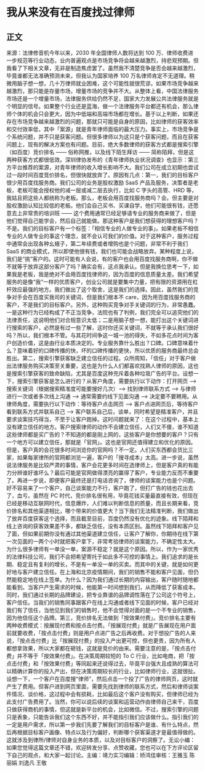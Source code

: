 # 我从来没有在百度找过律师
## 正文
来源：法律修音机今年以来，2030 年全国律师人数将达到 100 万、律师收费进一步规范等行业动态，业内普遍观点是市场竞争将会越来越激烈，持悲观预期。但我看了下相关文章，无非是制造焦虑罢了。虽然我不清楚竞争是否会越来越激烈，毕竟谁都无法准确预测未来，但我认为国家培养 100 万名律师肯定不无道理。稍微用脑子想一想，几十万律师就业困难，这个可能性就很荒谬。如果市场竞争越来越激烈，那只能是存量市场，增量市场的竞争并不大。从整体上看，中国法律服务市场还是一个增量市场，法律服务供给仍然不足，国家大力发展公共法律服务就是个明显的信号。如果整个行业还是蓝海，做一个法律服务平台都还有机会，那么律师个体的机会只会更大，因为中低端和高端市场都在增长。基于以上判断，如果还存在市场竞争越来越激烈的问题，那就只可能是自身的原因，比如律师的获客效率和交付效率低，其中「案源」就是青年律师面临的最大压力。事实上，市场竞争是个系统问题，并不只是获客问题。但很多律师以为这只是个获客问题，而且在获客问题上，现有的解决方案也有问题。目前，绝大多数律师的获客方式都是搜索引擎（如百度）竞价排名 —— 俗称网推，以及线下陌生拜访 —— 简称陌拜，但是这两种获客方式都很低效。深圳律协发布的《青年律师执业状况调查》也显示：第三方平台推荐的案源，对青年律师的收入增长影响不大。我们公司在成立初期也尝试过一段时间百度竞价排名，但很快就放弃了。原因有几点：第一，我们的目标客户很少用百度找服务商。我们公司的业务是股权激励 SaaS 产品及服务，决策者是老板，老板可能会授权他的减一层或减二层去执行，比如 C 字头的高管、HRD 等，我姑且把这些人都统称为老板。那么，老板会用百度找服务商吗？会。但主要是对股权激励认知比较低的老板。他们会自己买书、买课自学，他们可能很有钱，还愿意去上非常贵的培训班 —— 这个费用通常已经足够请专业的服务商来做了，但是他们觉得自己能学会，然后自己就能做。那这种客户是我们想获得的理想客户吗？不是。我们的目标客户有一个标签：「相信专业的人做专业的事」。如果老板不相信专业的人做专业的事这个理念，就不会认可我们的价值。对于这种客户，服务过程中通常会出现各种幺蛾子，第二年续费或者增购也是个问题，非常不利于我们 SaaS 的商业模式，所以即使他很有钱，我们也可能会战略放弃。某种程度上说，我们是“挑”客户的。这时可能有人会说，有的客户也会用百度找服务商啊，你不做不就等于放弃这部分客户了吗？确实会有，这点我承认。但是我换位思考一下，如果我是老板，我是绝对不会用百度找律师的，因为百度的信息质量太差。我们希望服务的是像“我”一样的优质客户，创业公司就是要集中力量，把有限的资源用在杠杆效应最强的地方。我们做出了这个取舍，这是我们的选择。因此，虽然我们的竞争对手会在百度买我司的关键词，但是我们根本不 care，因为用百度找服务商的客户，不是我们的目标客户。另外，这种购买竞争对手关键词的行为，非常愚蠢。一是这种行为已经构成了不正当竞争，法院也有了判例，我们完全可以追究他们的法律责任，这说明他们对合规意识太低；二是用脑子想一想，能打出这个关键词进行搜索的客户，必然是有过一些了解，这时你还买关键词，不就等于承认我们很好吗？所以，我们根本不管。与其花时间争这一城一池的得失，不如多花点时间为客户创造价值，这是由行业本质决定的。专业服务靠什么胜出？口碑。口碑意味着什么？意味着好的口碑传播的快，坏的口碑传播的更快，所以优质的服务商最终总会胜出。第二，搜索引擎获客缺乏建立信任的过程。众所周知，「信任」对于客户做出法律服务购买决策至关重要，这也是为什么人们都喜欢找熟人律师的原因，这也是搜索引擎获客的致命缺陷，尤其是百度这种充斥着各种垃圾广告的平台。设想一下，搜索引擎获客是怎么进行的？从客户角度，需要执行以下动作：打开网页 —> 搜索关键词（根据搜索精准度可能要搜好几次）—> 找到律师联系方式 —> 与律师进行一次或者多次线上沟通 —> 通常需要约线下见面沟通 —> 决定要不要聘用。从律师角度，需要执行以下动作：等待客户点击网页 —> 客户点进网页后，等待客户看到联系方式并联系自己 —> 客户联系自己后，谈单，同时希望是精准客户，并且要求谈案技巧得当，不至于让客户跑掉。这时问题就来了：在这个过程中，基本上没有建立信任的地方。客户搜索律师的动作不会建立信任，人们又不傻，谁不知道这些律师都是买广告的？不知道的都是刚上网的，这些客户是你想要的客户？只有一个地方可以建立信任，那就是「官网」。这也是官网还值得建立和优化的原因。但是，客户真的会花很多时间浏览你的官网吗？不一定。人们买东西都会货比三家，如果每家律所的官网都浏览一遍，客户的「搜寻成本」太高。进一步说，虽然说法律服务是比较严肃的事情，客户会花更多时间在选律师上，但是客户真的有能力分辨谁好谁坏么？最后可能是官网做得漂亮的赢得了客户，专业能力反而不重要了。再进一步说，即便客户最终还是打电话咨询了，律师的谈案能力也是个问题。好不容易来了一个客户，自己谈案能力不行，客户跑了，但打广告的钱也花出去了，血亏。虽然在 PC 时代，竞价排名很有用，毕竟花钱买量最直接有效，但现在已经是移动互联网时代，信息爆炸，人们难以判断信息的质量，而且长期来看，竞价排名和其他渠道相比，哪个带来的价值更大？当下我们无法精准判断，我们做出了放弃百度获客这个选择，而且截至目前，百度仍然没有优化的迹象。线下陌拜和线上咨询的获客效果差不多，都缺乏信任，没有本质区别。虽然线下陌拜和客户见了面，但如果前期你没有通过其他渠道建立信任，让客户了解你，你期待在线下第一次见面的一两个小时就把客户拿下，非常考验律师的谈案能力，不确定性太大。为什么很多律师有一单没一单，案源不稳定？就是这个原因。所以，作为一家优秀的法律科技公司，我们不会把希望寄托于如此多不可控的事情上。我们追求的是长期、稳定且有复利的增长，不是有一单没一单的买卖。而其中的关键，就是如何更好地与客户建立信任。在上海和北京疫情期间，我们的销售不能和客户见面，但仍然能稳定地在线上签单。为什么？因为我们通过长期的内容输出，客户随时随地都能看到。当客户产生需求的时候，他能第一时间想到我们，从而降低了获客成本。同时，我们通过长期的品牌建设，把专业靠谱的品牌调性落在了公司这个符号上，客户信任。当我们的销售同事跟客户在线上沟通或者线下见面的时候，客户已经对我们有了信任，当他见到我们的销售时，他不会觉得对面的是一个不专业的销售，因为他信任这个品牌。第三，竞价排名无法做到「按效果付费」。竞价排名主要有两种收费模式：按展现付费和按点击付费。「按展现付费」就是广告展现在用户面前就要收费，「按点击付费」则是用户点进广告之后再收费。对于想投广告的人来说，「按点击付费」比「按展现付费」的投入产出更可控，但也更贵，因为所有人都想拿效果，所以大家都在砸钱，这就是竞价的由来。需要注意的是，「按点击付费」并不等于「按效果付费」。在决策周期较短的 To C 行业，比如电商，把「按点击付费」和「按效果付费」等同起来还说得过去，毕竟平台强大且成熟的算法可以精确计算你的投入产出，但在决策周期较长的行业，比如律师行业，这就很扯。设想一下，一个客户在百度搜“律师”，然后点击一个投了广告的律师网页，这时就产生了费用。但客户进到网页里面，需要先找到律师的联系方式，然后和律师谈案件情况、谈价格，这过程中会有损耗，比如最后这个客户没有购买，但律师已经为此支付广告费用了。当然，你可以说后续的谈案和运营动作由律师自己来干，百度只做获得商机的事情，但这就是新平台的机会，比如微信。不过，搜索引擎的问题只是表象，只能告诉我们这个东西不好，并不能指引我们应该做什么。指引我们的一定是用户需求，所以第一步我们先要了解我们的目标客户是谁、有什么特点，然后再根据目标客户画像、特点以及行为偏好，判断哪个获客渠道才是最值得做的。这就涉及到律所/律师对自身业务的本质，以及对目标客户的洞察了。无讼小编：如果您觉得这篇文章还不错，欢迎转发分享、点赞收藏，您也可以在下方评论区留下自己的观点，和大家一起讨论。主编：靖力实习编辑：矫鸿佳审核：王雅玉 陈丽娟 刘逸凡 王敬